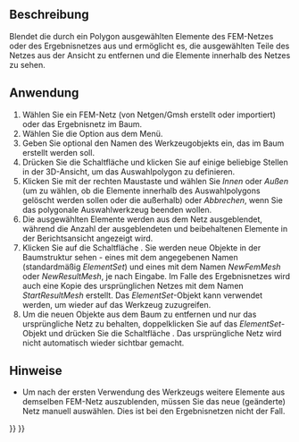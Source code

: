 <languages/>

{{Docnav/de
|[[FEM_MeshGroup/de|FEM Netz-Gruppe]]
|[[FEM_FemMesh2Mesh/de|FEM-Netz zu Netz]]
|[[FEM_Workbench/de|FEM]]
|IconL=FEM_MeshGroup.svg
|IconR=FEM_FemMesh2Mesh.svg
|IconC=Workbench_FEM.svg
}}

{{GuiCommand/de
|Name=FEM CreateElementsSet |Name/de=FEM Elemente löschen
|MenuLocation=Netz → Elemente löschen
|Workbenches=[[FEM_Workbench/de|FEM]]
|Version=1.0
|Siehe auch=[[FEM_tutorial/de|FEM tutorial]]
}}

<span id="Description"></span>
==Beschreibung==

Blendet die durch ein Polygon ausgewählten Elemente des FEM-Netzes oder des Ergebnisnetzes aus und ermöglicht es, die ausgewählten Teile des Netzes aus der Ansicht zu entfernen und die Elemente innerhalb des Netzes zu sehen.

<span id="Usage"></span>
==Anwendung==

# Wählen Sie ein FEM-Netz (von Netgen/Gmsh erstellt oder importiert) oder das Ergebnisnetz im Baum.
# Wählen Sie die Option {{MenuCommand|Netz → [[Image:FEM_CreateElementsSet.svg|16px]] Elemente löschen}} aus dem Menü.
# Geben Sie optional den Namen des Werkzeugobjekts ein, das im Baum erstellt werden soll.
# Drücken Sie die Schaltfläche {{Button|Polygon}} und klicken Sie auf einige beliebige Stellen in der 3D-Ansicht, um das Auswahlpolygon zu definieren.
# Klicken Sie mit der rechten Maustaste und wählen Sie ''Innen'' oder ''Außen'' (um zu wählen, ob die Elemente innerhalb des Auswahlpolygons gelöscht werden sollen oder die außerhalb) oder ''Abbrechen'', wenn Sie das polygonale Auswahlwerkzeug beenden wollen.
# Die ausgewählten Elemente werden aus dem Netz ausgeblendet, während die Anzahl der ausgeblendeten und beibehaltenen Elemente in der Berichtsansicht angezeigt wird.
# Klicken Sie auf die Schaltfläche {{Button|OK}}. Sie werden neue Objekte in der Baumstruktur sehen - eines mit dem angegebenen Namen (standardmäßig ''ElementSet'') und eines mit dem Namen ''NewFemMesh'' oder ''NewResultMesh'', je nach Eingabe. Im Falle des Ergebnisnetzes wird auch eine Kopie des ursprünglichen Netzes mit dem Namen ''StartResultMesh'' erstellt. Das ''ElementSet''-Objekt kann verwendet werden, um wieder auf das Werkzeug zuzugreifen.
# Um die neuen Objekte aus dem Baum zu entfernen und nur das ursprüngliche Netz zu behalten, doppelklicken Sie auf das ''ElementSet''-Objekt und drücken Sie die Schaltfläche {{Button|Wiederherstellen}}. Das ursprüngliche Netz wird nicht automatisch wieder sichtbar gemacht.

<span id="Notes"></span>
==Hinweise==

* Um nach der ersten Verwendung des Werkzeugs weitere Elemente aus demselben FEM-Netz auszublenden, müssen Sie das neue (geänderte) Netz manuell auswählen. Dies ist bei den Ergebnisnetzen nicht der Fall.


{{Docnav/de
|[[FEM_MeshGroup/de|FEM Netz-Gruppe]]
|[[FEM_FemMesh2Mesh/de|FEM-Netz zu Netz]]
|[[FEM_Workbench/de|FEM]]
|IconL=FEM_MeshGroup.svg
|IconR=FEM_FemMesh2Mesh.svg
|IconC=Workbench_FEM.svg
}}

{{FEM_Tools_navi{{#translation:}}}}
{{Userdocnavi{{#translation:}}}}